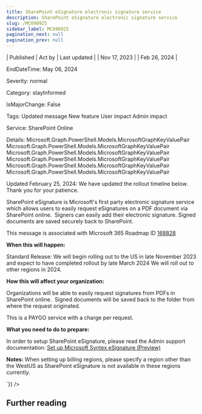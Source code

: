 ```yaml
---
title: SharePoint eSignature electronic signature service
description: SharePoint eSignature electronic signature service
slug: /MC690925
sidebar_label: MC690925
pagination_next: null
pagination_prev: null
---
```



| Published | Act by | Last updated |
| Nov 17, 2023 |  | Feb 26, 2024 |

EndDateTime: May 06, 2024

Severity: normal

Category: stayInformed

IsMajorChange: False

Tags: Updated message New feature User impact Admin impact

Service: SharePoint Online

Details: Microsoft.Graph.PowerShell.Models.MicrosoftGraphKeyValuePair Microsoft.Graph.PowerShell.Models.MicrosoftGraphKeyValuePair Microsoft.Graph.PowerShell.Models.MicrosoftGraphKeyValuePair Microsoft.Graph.PowerShell.Models.MicrosoftGraphKeyValuePair Microsoft.Graph.PowerShell.Models.MicrosoftGraphKeyValuePair Microsoft.Graph.PowerShell.Models.MicrosoftGraphKeyValuePair

<div dangerouslySetInnerHTML={{__html:`
<p>Updated February 25, 2024: We have updated the rollout timeline below. Thank you for your patience.</p><p>SharePoint eSignature is Microsoft's first party electronic signature service which allows users to easily request eSignatures on a PDF document via SharePoint online.&nbsp; Signers can easily add their electronic signature. Signed documents are saved securely back to SharePoint.</p>
<p>This message is associated with Microsoft 365 Roadmap ID <a href="https://www.microsoft.com/microsoft-365/roadmap?rtc=1%26filters=&amp;searchterms=168828" target="_blank">168828</a></p>
<p><b>When this will happen:</b></p>

<p>Standard Release: We will begin rolling out to the US in late November 2023 and expect to have completed rollout by late March 2024 We will roll out to other regions in 2024.<br></p>

<p><b>How this will affect your organization:</b></p>

<p>Organizations will be able to easily request signatures from PDFs in SharePoint online.&nbsp; Signed documents will be saved back to the folder from where the request originated.</p><p>This is a PAYGO service with a charge per request.</p>
<p><b>What you need to do to prepare:</b></p>
<p>In order to setup SharePoint eSignature, please read the Admin support documentation: <a href="https://learn.microsoft.com/microsoft-365/syntex/esignature-setup" target="_blank">Set up Microsoft Syntex eSignature (Preview)</a></p><p><b>Notes:&nbsp;</b>When setting up billing regions, please specify a region other than the WestUS as SharePoint eSignature is not available in these regions currently.</p>
`}} />

## Further reading
